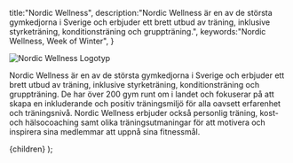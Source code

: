   title:"Nordic Wellness",
  description:"Nordic Wellness är en av de största gymkedjorna i Sverige och erbjuder ett brett utbud av träning, inklusive styrketräning, konditionsträning och gruppträning.",
  keywords:"Nordic Wellness, Week of Winter",
}

![Nordic Wellness Logotyp](/sponsors/nw.png)

Nordic Wellness är en av de största gymkedjorna i Sverige och erbjuder ett brett utbud av träning, inklusive styrketräning, konditionsträning och gruppträning. De har över 200 gym runt om i landet och fokuserar på att skapa en inkluderande och positiv träningsmiljö för alla oavsett erfarenhet och träningsnivå. Nordic Wellness erbjuder också personlig träning, kost- och hälsocoaching samt olika träningsutmaningar för att motivera och inspirera sina medlemmar att uppnå sina fitnessmål.

  <Layout meta={meta}>{children}</Layout>
);